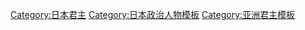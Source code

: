 [[Category:日本君主|Category:日本君主]]
[[Category:日本政治人物模板|Category:日本政治人物模板]]
[[Category:亚洲君主模板|Category:亚洲君主模板]]